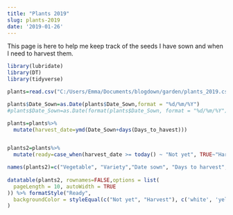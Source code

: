 ```yaml
---
title: "Plants 2019"
slug: plants-2019
date: '2019-01-26'
---
```


This page is here to help me keep track of the seeds I have sown and when I need to harvest them. 

```r
library(lubridate)
library(DT)
library(tidyverse)

plants=read.csv("C:/Users/Emma/Documents/blogdown/garden/plants_2019.csv", header=T)

plants$Date_Sown=as.Date(plants$Date_Sown,format = "%d/%m/%Y")
#plants$Date_Sown=as.Date(format(plants$Date_Sown, format = "%d/%m/%Y"))

plants=plants%>%
  mutate(harvest_date=ymd(Date_Sown+days(Days_to_havest)))


plants2=plants%>%
  mutate(ready=case_when(harvest_date >= today() ~ "Not yet", TRUE~"Harvest"))

names(plants2)=c("Vegetable", "Variety","Date sown", "Days to harvest","Harvest day","Ready")
    
datatable(plants2, rownames=FALSE,options = list(
  pageLength = 10, autoWidth = TRUE
)) %>% formatStyle("Ready",
  backgroundColor = styleEqual(c("Not yet", "Harvest"), c('white', 'yellow'))
)


```



